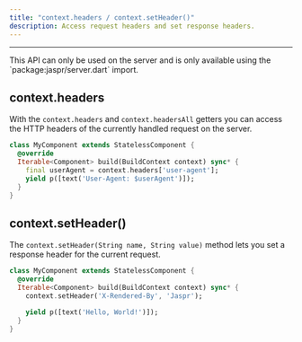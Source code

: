 ```yaml
---
title: "context.headers / context.setHeader()"
description: Access request headers and set response headers.
---
```


---

<Warning>
This API can only be used on the server and is only available using the `package:jaspr/server.dart` import.
</Warning>

## context.headers

With the `context.headers` and `context.headersAll` getters you can access the HTTP headers of the currently handled request on the server.

```dart
class MyComponent extends StatelessComponent {
  @override
  Iterable<Component> build(BuildContext context) sync* {
    final userAgent = context.headers['user-agent'];
    yield p([text('User-Agent: $userAgent')]);
  }
}
```

## context.setHeader()

The `context.setHeader(String name, String value)` method lets you set a response header for the current request.

```dart
class MyComponent extends StatelessComponent {
  @override
  Iterable<Component> build(BuildContext context) sync* {
    context.setHeader('X-Rendered-By', 'Jaspr');

    yield p([text('Hello, World!')]);
  }
}
```
